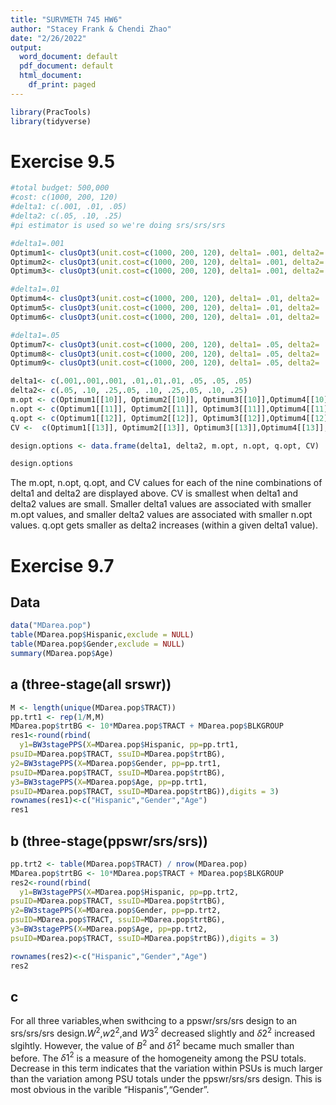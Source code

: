 ---
title: "SURVMETH 745 HW6"
author: "Stacey Frank & Chendi Zhao"
date: "2/26/2022"
output:
  word_document: default
  pdf_document: default
  html_document:
    df_print: paged
---

```{r setup, include=FALSE}
library(PracTools)
library(tidyverse)
```
# Exercise 9.5
```{r}
#total budget: 500,000
#cost: c(1000, 200, 120)
#delta1: c(.001, .01, .05)
#delta2: c(.05, .10, .25)
#pi estimator is used so we're doing srs/srs/srs

#delta1=.001
Optimum1<- clusOpt3(unit.cost=c(1000, 200, 120), delta1= .001, delta2= .05, unit.rv=2, k1=1, k2=1, tot.cost=500000, cal.sw=1)
Optimum2<- clusOpt3(unit.cost=c(1000, 200, 120), delta1= .001, delta2= .10, unit.rv=2, k1=1, k2=1, tot.cost=500000, cal.sw=1)
Optimum3<- clusOpt3(unit.cost=c(1000, 200, 120), delta1= .001, delta2= .25, unit.rv=2, k1=1, k2=1, tot.cost=500000, cal.sw=1)

#delta1=.01
Optimum4<- clusOpt3(unit.cost=c(1000, 200, 120), delta1= .01, delta2= .05, unit.rv=2, k1=1, k2=1, tot.cost=500000, cal.sw=1)
Optimum5<- clusOpt3(unit.cost=c(1000, 200, 120), delta1= .01, delta2= .10, unit.rv=2, k1=1, k2=1, tot.cost=500000, cal.sw=1)
Optimum6<- clusOpt3(unit.cost=c(1000, 200, 120), delta1= .01, delta2= .25, unit.rv=2, k1=1, k2=1, tot.cost=500000, cal.sw=1)

#delta1=.05
Optimum7<- clusOpt3(unit.cost=c(1000, 200, 120), delta1= .05, delta2= .05, unit.rv=2, k1=1, k2=1, tot.cost=500000, cal.sw=1)
Optimum8<- clusOpt3(unit.cost=c(1000, 200, 120), delta1= .05, delta2= .10, unit.rv=2, k1=1, k2=1, tot.cost=500000, cal.sw=1)
Optimum9<- clusOpt3(unit.cost=c(1000, 200, 120), delta1= .05, delta2= .25, unit.rv=2, k1=1, k2=1, tot.cost=500000, cal.sw=1)

delta1<- c(.001,.001,.001, .01,.01,.01, .05, .05, .05)
delta2<- c(.05, .10, .25,.05, .10, .25,.05, .10, .25)
m.opt <- c(Optimum1[[10]], Optimum2[[10]], Optimum3[[10]],Optimum4[[10]], Optimum5[[10]], Optimum6[[10]],Optimum7[[10]], Optimum8[[10]], Optimum9[[10]])
n.opt <- c(Optimum1[[11]], Optimum2[[11]], Optimum3[[11]],Optimum4[[11]], Optimum5[[11]], Optimum6[[11]],Optimum7[[11]], Optimum8[[11]], Optimum9[[11]])
q.opt <- c(Optimum1[[12]], Optimum2[[12]], Optimum3[[12]],Optimum4[[12]], Optimum5[[12]], Optimum6[[12]],Optimum7[[12]], Optimum8[[12]], Optimum9[[12]])
CV <-  c(Optimum1[[13]], Optimum2[[13]], Optimum3[[13]],Optimum4[[13]], Optimum5[[13]], Optimum6[[13]],Optimum7[[13]], Optimum8[[13]], Optimum9[[13]])

design.options <- data.frame(delta1, delta2, m.opt, n.opt, q.opt, CV)

design.options
```
The m.opt, n.opt, q.opt, and CV calues for each of the nine combinations of delta1 and delta2 are displayed above. CV is smallest when delta1 and delta2 values are small. Smaller delta1 values are associated with smaller m.opt values, and smaller delta2 values are associated with smaller n.opt values. q.opt gets smaller as delta2 increases (within a given delta1 value).

# Exercise 9.7
## Data
```{r}
data("MDarea.pop")
table(MDarea.pop$Hispanic,exclude = NULL)
table(MDarea.pop$Gender,exclude = NULL)
summary(MDarea.pop$Age)
```

## a (three-stage(all srswr))
```{r}
M <- length(unique(MDarea.pop$TRACT))
pp.trt1 <- rep(1/M,M)
MDarea.pop$trtBG <- 10*MDarea.pop$TRACT + MDarea.pop$BLKGROUP
res1<-round(rbind(
  y1=BW3stagePPS(X=MDarea.pop$Hispanic, pp=pp.trt1,
psuID=MDarea.pop$TRACT, ssuID=MDarea.pop$trtBG),
y2=BW3stagePPS(X=MDarea.pop$Gender, pp=pp.trt1,
psuID=MDarea.pop$TRACT, ssuID=MDarea.pop$trtBG),
y3=BW3stagePPS(X=MDarea.pop$Age, pp=pp.trt1,
psuID=MDarea.pop$TRACT, ssuID=MDarea.pop$trtBG)),digits = 3)
rownames(res1)<-c("Hispanic","Gender","Age")
res1

```

## b (three-stage(ppswr/srs/srs))
```{r}

pp.trt2 <- table(MDarea.pop$TRACT) / nrow(MDarea.pop) 
MDarea.pop$trtBG <- 10*MDarea.pop$TRACT + MDarea.pop$BLKGROUP
res2<-round(rbind(
  y1=BW3stagePPS(X=MDarea.pop$Hispanic, pp=pp.trt2,
psuID=MDarea.pop$TRACT, ssuID=MDarea.pop$trtBG),
y2=BW3stagePPS(X=MDarea.pop$Gender, pp=pp.trt2,
psuID=MDarea.pop$TRACT, ssuID=MDarea.pop$trtBG),
y3=BW3stagePPS(X=MDarea.pop$Age, pp=pp.trt2,
psuID=MDarea.pop$TRACT, ssuID=MDarea.pop$trtBG)),digits = 3)

rownames(res2)<-c("Hispanic","Gender","Age")
res2
```


## c
For all three variables,when swithcing to a ppswr/srs/srs design to an srs/srs/srs design.$W^2$,$w2^2$,and $W3^2$ decreased slightly and $\delta2^2$ increased slgihtly. However, the value of $B^2$ and $\delta1^2$ became much smaller than before. The $\delta1^2$ is a measure of the homogeneity among the PSU totals. Decrease in this term indicates that the variation
within PSUs is much larger than the variation among PSU totals under the ppswr/srs/srs design. This is most obvious in the varible "Hispanis","Gender".
